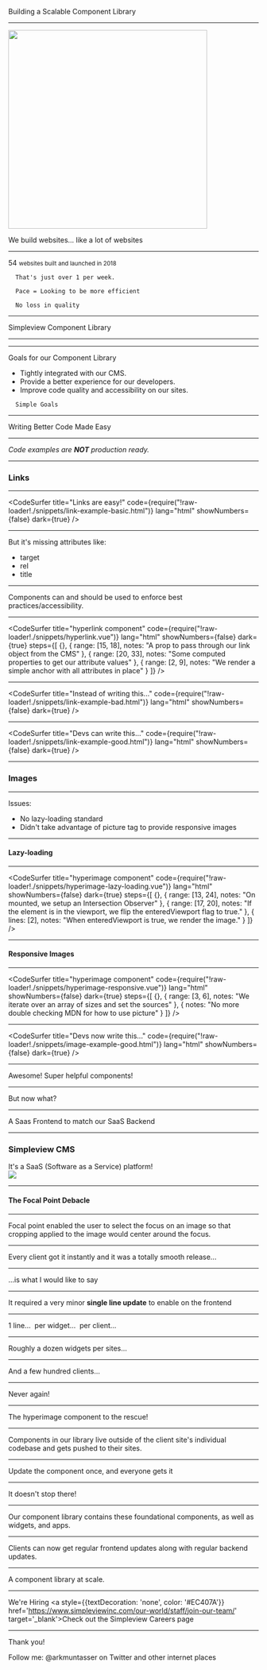 

<Head>
  <title>Building a Scalable Component Library</title>
</Head>


<Header1>Building a Scalable Component Library</Header1>

---

<img src='./assets/logo-simpleview.svg' width="400" />
<p>We build websites... like a lot of websites</p>

---


<Number>54</Number>
<small>websites built and launched in 2018</small>

```notes
  That's just over 1 per week.

  Pace = Looking to be more efficient

  No loss in quality
```

---

Simpleview Component Library

---


<Deets></Deets>

---


Goals for our Component Library

<ul>
  <Appear>
    <li>Tightly integrated with our CMS.</li>
    <li>Provide a better experience for our developers.</li>
    <li>Improve code quality and accessibility on our sites.</li>
  </Appear>
</ul>

```notes
  Simple Goals
```

---


<Header2>Writing Better Code Made Easy</Header2>

---

*Code examples are **NOT** production ready.*

---

### Links

---



<CodeSurfer
  title="Links are easy!"
  code={require("!raw-loader!./snippets/link-example-basic.html")}
  lang="html"
  showNumbers={false}
  dark={true}
/>

---

But it's missing attributes like:

<ul>
  <Appear>
    <li>target</li>
    <li>rel</li>
    <li>title</li>
  </Appear>
</ul>

---

Components can and should be used to enforce best practices/accessibility.

---


<CodeSurfer
  title="hyperlink component"
  code={require("!raw-loader!./snippets/hyperlink.vue")}
  lang="html"
  showNumbers={false}
  dark={true}
  steps={[
    {},
    { range: [15, 18], notes: "A prop to pass through our link object from the CMS" },
    { range: [20, 33], notes: "Some computed properties to get our attribute values" },
    { range: [2, 9], notes: "We render a simple anchor with all attributes in place" }
  ]}
/>

---


<CodeSurfer
  title="Instead of writing this..."
  code={require("!raw-loader!./snippets/link-example-bad.html")}
  lang="html"
  showNumbers={false}
  dark={true}
/>

---


<CodeSurfer
  title="Devs can write this..."
  code={require("!raw-loader!./snippets/link-example-good.html")}
  lang="html"
  showNumbers={false}
  dark={true}
/>

---

### Images

---

Issues:

<ul>
  <Appear>
    <li>No lazy-loading standard</li>
    <li>Didn't take advantage of picture tag to provide responsive images</li>
  </Appear>
</ul>

---

#### Lazy-loading

---


<CodeSurfer
  title="hyperimage component"
  code={require("!raw-loader!./snippets/hyperimage-lazy-loading.vue")}
  lang="html"
  showNumbers={false}
  dark={true}
  steps={[
    {},
    { range: [13, 24], notes: "On mounted, we setup an Intersection Observer" },
    { range: [17, 20], notes: "If the element is in the viewport, we flip the enteredViewport flag to true." },
    { lines: [2], notes: "When enteredViewport is true, we render the image." }
  ]}
/>

---

#### Responsive Images

---


<CodeSurfer
  title="hyperimage component"
  code={require("!raw-loader!./snippets/hyperimage-responsive.vue")}
  lang="html"
  showNumbers={false}
  dark={true}
  steps={[
    {},
    { range: [3, 6], notes: "We iterate over an array of sizes and set the sources" },
    { notes: "No more double checking MDN for how to use picture" }
  ]}
/>

---


<CodeSurfer
  title="Devs now write this..."
  code={require("!raw-loader!./snippets/image-example-good.html")}
  lang="html"
  showNumbers={false}
  dark={true}
/>

---

Awesome! Super helpful components!

---

But now what?

---

<Header2>A Saas Frontend to match our SaaS Backend</Header2>

---



<div
  style={{
    padding: '12rem'
  }}
>
  <h3>Simpleview CMS</h3>
  It's a SaaS (Software as a Service) platform!
</div>
<img
  style={{
    display: 'block',
    width: '100%'
  }}
  src='./assets/screenshot-cms.png'
/>

---

#### The Focal Point Debacle

---

Focal point enabled the user to select the focus on an image so that cropping applied to the image would center around the focus.

---

Every client got it instantly and it was a totally smooth release...

---

...is what I would like to say

---

It required a very minor **single line update** to enable on the frontend

---

<Appear>
  <span>1 line...&nbsp;</span>
  <span>per widget...&nbsp;</span>
  <span>per client...</span>
</Appear>

---

Roughly a dozen widgets per sites...

---

And a few hundred clients...

---

Never again!

---

The hyperimage component to the rescue!

---

Components in our library live outside of the client site's individual codebase and gets pushed to their sites.

---

Update the component once, and everyone gets it

---

It doesn't stop there!

---

Our component library contains these foundational components, as well as widgets, and apps.

---

Clients can now get regular frontend updates along with regular backend updates.

---

A component library at scale.

---

<Header2>We're Hiring</Header2>
<span>
  <a style={{textDecoration: 'none', color: '#EC407A'}} href='https://www.simpleviewinc.com/our-world/staff/join-our-team/' target='_blank'>Check out the Simpleview Careers page</a>
</span>

---

<Header2>Thank you!</Header2>

Follow me: @arkmuntasser on Twitter and other internet places